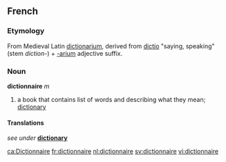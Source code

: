 ==French==
===Etymology===
From Medieval Latin [[dictionarium]], derived from [[dictio]] "saying, speaking" (stem ''diction-'') + [[-arium]] adjective suffix.

===Noun===
'''dictionnaire''' ''m''
#a book that contains list of words and describing what they mean; [[dictionary]]

====Translations====
''see under'' '''[[dictionary]]'''

[[ca:Dictionnaire]]
[[fr:dictionnaire]]
[[nl:dictionnaire]]
[[sv:dictionnaire]]
[[vi:dictionnaire]]